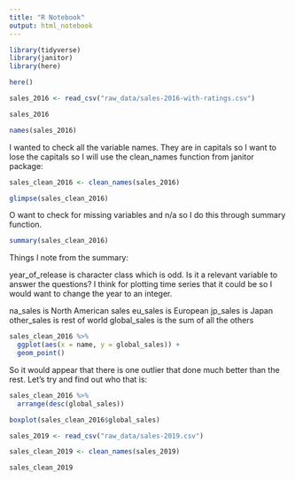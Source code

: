 ```yaml
---
title: "R Notebook"
output: html_notebook
---
```


```r
library(tidyverse)
library(janitor)
library(here)
```

```r
here()
```


```r
sales_2016 <- read_csv("raw_data/sales-2016-with-ratings.csv")
```

```r
sales_2016
```

```r
names(sales_2016)
```

I wanted to check all the variable names. They are in capitals so I want to lose the capitals so I will use the clean_names function from janitor package:

```r
sales_clean_2016 <- clean_names(sales_2016)
```

```r
glimpse(sales_clean_2016)
```

O want to check for missing variables and n/a so I do this through summary function.

```r
summary(sales_clean_2016)
```

Things I note from the summary:

year_of_release is character class which is odd. Is it a relevant variable to answer the questions? I think for plotting time series that it could be so I would want to change the year to an integer.

na_sales is North American sales
eu_sales is European
jp_sales is Japan
other_sales is rest of world
global_sales is the sum of all the others



```r
sales_clean_2016 %>% 
  ggplot(aes(x = name, y = global_sales)) +
  geom_point()
```

So it would appear that there is one outlier that done much better than the rest.
Let's try and find out who that is:

```r
sales_clean_2016 %>% 
  arrange(desc(global_sales))
```

```r
boxplot(sales_clean_2016$global_sales)
```

```r
sales_2019 <- read_csv("raw_data/sales-2019.csv")
```

```r
sales_clean_2019 <- clean_names(sales_2019)
```

```r
sales_clean_2019
```









